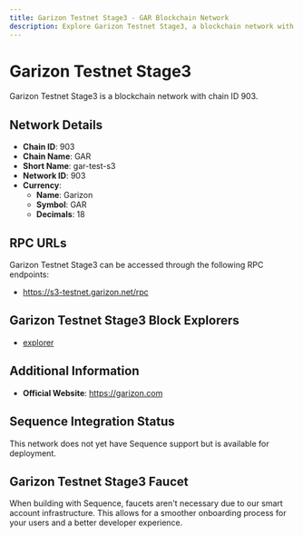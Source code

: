 ```yaml
--- 
title: Garizon Testnet Stage3 - GAR Blockchain Network
description: Explore Garizon Testnet Stage3, a blockchain network with chain ID 903. Learn about its native currency, Garizon, and how to interact with the network.
---
```


# Garizon Testnet Stage3

Garizon Testnet Stage3 is a blockchain network with chain ID 903.

## Network Details

- **Chain ID**: 903
- **Chain Name**: GAR
- **Short Name**: gar-test-s3
- **Network ID**: 903
- **Currency**: 
  - **Name**: Garizon
  - **Symbol**: GAR
  - **Decimals**: 18

## RPC URLs

Garizon Testnet Stage3 can be accessed through the following RPC endpoints:

- https://s3-testnet.garizon.net/rpc

## Garizon Testnet Stage3 Block Explorers

- [explorer](https://explorer-testnet.garizon.com)

## Additional Information

- **Official Website**: https://garizon.com

## Sequence Integration Status

This network does not yet have Sequence support but is available for deployment.

## Garizon Testnet Stage3 Faucet

When building with Sequence, faucets aren't necessary due to our smart account infrastructure. This allows for a smoother onboarding process for your users and a better developer experience.
